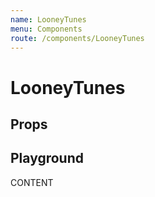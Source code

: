 ```yaml
---
name: LooneyTunes
menu: Components
route: /components/LooneyTunes
---
```




# LooneyTunes

## Props
<Props of={LooneyTunes} />

## Playground
<Playground>
  <div style={{
      width: '100%',
      height: '700px',
      display: 'flex',
      justifyContent: 'center',
      alignItems: 'center',
      color: 'rgba(255, 255, 255, 0.7)',
      backgroundColor: '#333'
    }}
  >
    <LooneyTunes size={100} maxSize={500} circles={2}>CONTENT</LooneyTunes>
  </div>
</Playground>
